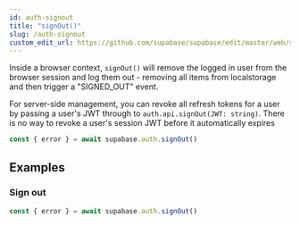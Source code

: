 ```yaml
---
id: auth-signout
title: "signOut()"
slug: /auth-signout
custom_edit_url: https://github.com/supabase/supabase/edit/master/web/spec/supabase_js_v2_ref.yml
---
```



Inside a browser context, `signOut()` will remove the logged in user from the browser session
and log them out - removing all items from localstorage and then trigger a "SIGNED_OUT" event.

For server-side management, you can revoke all refresh tokens for a user by passing a user's JWT through to `auth.api.signOut(JWT: string)`. There is no way to revoke a user's session JWT before it automatically expires

```js
const { error } = await supabase.auth.signOut()
```


















## Examples

### Sign out



```js
const { error } = await supabase.auth.signOut()
```